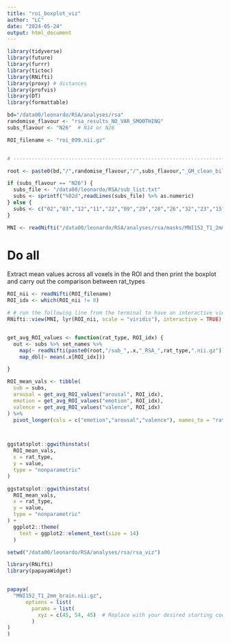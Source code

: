 ```yaml
---
title: "roi_boxplot_viz"
author: "LC"
date: "2024-05-24"
output: html_document
---
```


```r
library(tidyverse)
library(future)
library(furrr)
library(tictoc)
library(RNifti)
library(proxy) # distances
library(profvis)
library(DT)
library(formattable)

bd="/data00/leonardo/RSA/analyses/rsa"
randomise_flavour <- "rsa_results_NO_VAR_SMOOTHING"
subs_flavour <- "N26"  # N14 or N26

ROI_filename <- "roi_099.nii.gz"


# --------------------------------------------------------------------------

root <- paste0(bd,"/",randomise_flavour,"/",subs_flavour,"_GM_clean_bilat")

if (subs_flavour == "N26") {
  subs_file <- "/data00/leonardo/RSA/sub_list.txt"
  subs <- sprintf("%02d",readLines(subs_file) %>% as.numeric)  
} else {
  subs <- c("02","03","12","11","22","09","29","28","26","32","23","15","20","19")  
}

MNI <- readNifti("/data00/leonardo/RSA/analyses/rsa/masks/MNI152_T1_2mm_brain.nii.gz")

```



# Do all 
Extract mean values across all voxels in the ROI and then 
print the boxplot and carry out the comparison between rat_types
```r

ROI_nii <- readNifti(ROI_filename)
ROI_idx <- which(ROI_nii != 0)

# # run the following line from the terminal to have an interactive view
RNifti::view(MNI, lyr(ROI_nii, scale = "viridis"), interactive = TRUE)


get_avg_ROI_values <- function(rat_type, ROI_idx) {
  out <- subs %>% set_names %>% 
    map(~ readNifti(paste0(root,"/sub_",.x,"_RSA_",rat_type,".nii.gz")) ) %>% 
    map_dbl(~ mean(.x[ROI_idx]))

}

ROI_mean_vals <- tibble(
  sub = subs,
  arousal = get_avg_ROI_values("arousal", ROI_idx),
  emotion = get_avg_ROI_values("emotion", ROI_idx),
  valence = get_avg_ROI_values("valence", ROI_idx)
) %>% 
  pivot_longer(cols = c("emotion","arousal","valence"), names_to = "rat_type")



ggstatsplot::ggwithinstats(
  ROI_mean_vals,
  x = rat_type,
  y = value,
  type = "nonparametric"
)

```



```r
ggstatsplot::ggwithinstats(
  ROI_mean_vals,
  x = rat_type,
  y = value,
  type = "nonparametric"
) +
  ggplot2::theme(
    text = ggplot2::element_text(size = 14)
  )
```



```r

setwd("/data00/leonardo/RSA/analyses/rsa/rsa_viz")

library(RNifti)
library(papayaWidget)


papaya(
  "MNI152_T1_2mm_brain.nii.gz",
      options = list(
        params = list(
          xyz = c(45, 54, 45)  # Replace with your desired starting coordinate
        )
)
)

```












